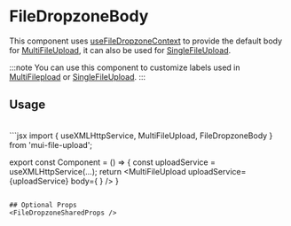 
# FileDropzoneBody

This component uses [useFileDropzoneContext](../../hooks/useFileDropzoneContext) to provide the default body for 
[MultiFileUpload](../basics/MultiFileUpload), it can also be used for [SingleFileUpload](../basic/SingleFileUpload). 

:::note
You can use this component to customize labels used in [MultiFilepload](../basics/MultiFileUpload) or [SingleFileUpload](../basic/SingleFileUpload).
:::

## Usage
<CustomFileDropzoneBodyUsage />

<br/>
```jsx
import { useXMLHttpService, MultiFileUpload, FileDropzoneBody } from 'mui-file-upload';

export const Component = () => {
  const uploadService = useXMLHttpService(...);
  return <MultiFileUpload
    uploadService={uploadService}
    body={
      <FileDropzoneBody
        title='Custom Title'
        dropTitle='Custom Drop Title'
        disabledTitle='Custom Disabled Title'
        dragRejectedTitle='Custom Rejected Title'
        fileOverloadTitle='Custom Too Many Files'
      />
    }
  />
}
```

## Optional Props
<FileDropzoneSharedProps />
